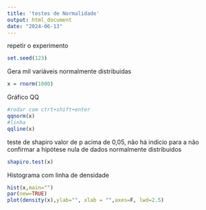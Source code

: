 ```yaml
---
title: 'testes de Normalidade'
output: html_document
date: "2024-06-13"
---
```

repetir o experimento
```r
set.seed(123)
```
Gera  mil variáveis normalmente distribuidas 
```r
x = rnorm(1000)

```

Gráfico QQ
```r
#rodar com ctrt+shift+enter
qqnorm(x)
#linha
qqline(x)
```                                                            

teste de shapiro
valor de p acima de 0,05, não há indicio  para a não confirmar a hipótese nula de dados normalmente distribuidos
```r
shapiro.test(x)
```

Histograma com linha de densidade

```r
hist(x,main="")
par(new=TRUE)
plot(density(x),ylab="", xlab = "",axes=F, lwd=2.5)
```
